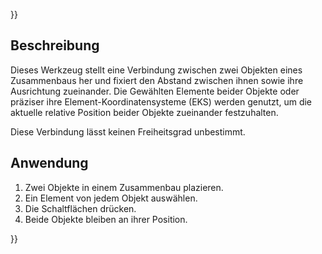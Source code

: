 {{UnfinishedDocu{{#translation:}}}}
<languages/>

{{Docnav/de
|[[Assembly3_ConstraintAttachment/de|Befestigung]]
|[[Assembly3_ConstraintAxial/de|Axiale Ausrichtung]]
|[[Assembly3_Workbench/de|Assembly3]]
|IconL=Assembly_ConstraintAttachment.svg‎‎
|IconR=Assembly_ConstraintAxial.svg
|IconC=Assembly3_workbench_icon.svg
}}

{{GuiCommand/de
|Name=Assembly3 ConstraintAttachmentOffset
|Name/de=Assembly3 BefestigungVersatz
|Icon=Assembly_ConstraintAttachmentOffset.svg‎‎
|Workbenches=[[Assembly3_Workbench/de|Assembly3]]
}}

<span id="Description"></span>
==Beschreibung==

Dieses Werkzeug stellt eine Verbindung zwischen zwei Objekten eines Zusammenbaus her und fixiert den Abstand zwischen ihnen sowie ihre Ausrichtung zueinander. Die Gewählten Elemente beider Objekte oder präziser ihre Element-Koordinatensysteme (EKS) werden genutzt, um die aktuelle relative Position beider Objekte zueinander festzuhalten.

Diese Verbindung lässt keinen Freiheitsgrad unbestimmt.

<span id="Usage"></span>
==Anwendung== 

# Zwei Objekte in einem Zusammenbau plazieren.
# Ein Element von jedem Objekt auswählen.
# Die Schaltflächen {{Button|[[Image:Assembly_ConstraintAttachmentOffset.svg‎‎|16px]] [[Assembly3_ConstraintAttachmentOffset/de|Create "AttachmentOffset" constraint]]}} drücken.
# Beide Objekte bleiben an ihrer Position.


{{Docnav/de
|[[Assembly3_ConstraintAttachment/de|Befestigung]]
|[[Assembly3_ConstraintAxial/de|Axiale Ausrichtung]]
|[[Assembly3_Workbench/de|Assembly3]]
|IconL=Assembly_ConstraintAttachment.svg‎‎
|IconR=Assembly_ConstraintAxial.svg
|IconC=Assembly3_workbench_icon.svg
}}

{{Userdocnavi{{#translation:}}}}